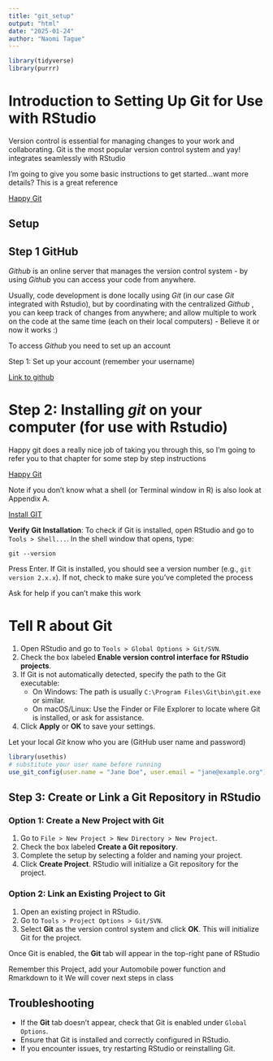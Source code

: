 ```yaml
---
title: "git_setup"
output: "html"
date: "2025-01-24"
author: "Naomi Tague"
---
```


```r
library(tidyverse)
library(purrr)

```

# Introduction to Setting Up Git for Use with RStudio

Version control is essential for managing changes to your work and collaborating. Git is the most popular version control system and yay! integrates seamlessly with RStudio

I'm going to give you some basic instructions to get started...want more details?
This is a great reference

[Happy Git](https://happygitwithr.com/)

## Setup

## Step 1 GitHub

*Github* is an online server that manages the version control system - by using *Github* you can access your code from anywhere. 

Usually, code development is done locally using *Git* (in our case *Git* integrated with Rstudio), but by coordinating with the centralized *Github* , you can keep track of changes from anywhere; and allow multiple to work on the code at the same time (each on their local computers) - Believe it or now it works :)

To access *Github* you need to set up an account

Step 1: Set up your account (remember your username)

[Link to github](https://github.com)

# Step 2: Installing *git* on your computer (for use with Rstudio)

Happy git 
does a really nice job of taking you through this, so I'm going to refer you to that chapter for some step by step instructions

[Happy Git](https://happygitwithr.com/)

Note if you don't know what a shell (or Terminal window in R) is also look at Appendix A.

[Install GIT](https://happygitwithr.com/install-git)

**Verify Git Installation**: To check if Git is installed, open RStudio and go to `Tools > Shell...`. In the shell window that opens, type:

   ```
   git --version
   ```
Press Enter. If Git is installed, you should see a version number (e.g., `git version 2.x.x`). If not, check to make sure you've completed the process

Ask for help if you can't make this work

# Tell R about Git 


1. Open RStudio and go to `Tools > Global Options > Git/SVN`.
2. Check the box labeled **Enable version control interface for RStudio projects**.
3. If Git is not automatically detected, specify the path to the Git executable:
   - On Windows: The path is usually `C:\Program Files\Git\bin\git.exe` or similar.
   - On macOS/Linux: Use the Finder or File Explorer to locate where Git is installed, or ask for assistance.
4. Click **Apply** or **OK** to save your settings.

Let your local *Git* know who you are (GitHub user name and password)
```r
library(usethis)
# substitute your user name before running
use_git_config(user.name = "Jane Doe", user.email = "jane@example.org")
```

## Step 3: Create or Link a Git Repository in RStudio

### Option 1: Create a New Project with Git

1. Go to `File > New Project > New Directory > New Project`.
2. Check the box labeled **Create a Git repository**.
3. Complete the setup by selecting a folder and naming your project.
4. Click **Create Project**. RStudio will initialize a Git repository for the project.

### Option 2: Link an Existing Project to Git

1. Open an existing project in RStudio.
2. Go to `Tools > Project Options > Git/SVN`.
3. Select **Git** as the version control system and click **OK**. This will initialize Git for the project.

Once Git is enabled, the **Git** tab will appear in the top-right pane of RStudio

Remember this Project, add your Automobile power function and Rmarkdown to it
We will cover next steps in class


## Troubleshooting 

- If the **Git** tab doesn’t appear, check that Git is enabled under `Global Options`.
- Ensure that Git is installed and correctly configured in RStudio.
- If you encounter issues, try restarting RStudio or reinstalling Git.

